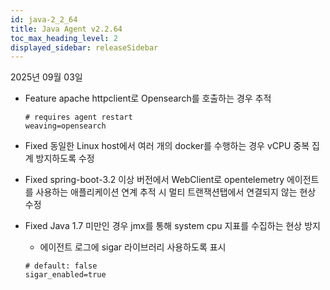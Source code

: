 ```yaml
---
id: java-2_2_64
title: Java Agent v2.2.64
toc_max_heading_level: 2
displayed_sidebar: releaseSidebar
---
```


2025년 09월 03일

- <Status priority='1'>Feature</Status> apache httpclient로 Opensearch를 호출하는 경우 추적

    ```
    # requires agent restart
    weaving=opensearch
    ```

- <Status priority='0'>Fixed</Status> 동일한 Linux host에서 여러 개의 docker를 수행하는 경우 vCPU 중복 집계 방지하도록 수정

- <Status priority='0'>Fixed</Status> spring-boot-3.2 이상 버전에서 WebClient로 opentelemetry 에이전트를 사용하는 애플리케이션 연계 추적 시 멀티 트랜잭션탭에서 연결되지 않는 현상 수정

- <Status priority='0'>Fixed</Status> Java 1.7 미만인 경우 jmx를 통해 system cpu 지표를 수집하는 현상 방지

    - 에이전트 로그에 sigar 라이브러리 사용하도록 표시

    ```
    # default: false
    sigar_enabled=true
    ```


<DownloadJava ver="2.2.64" />